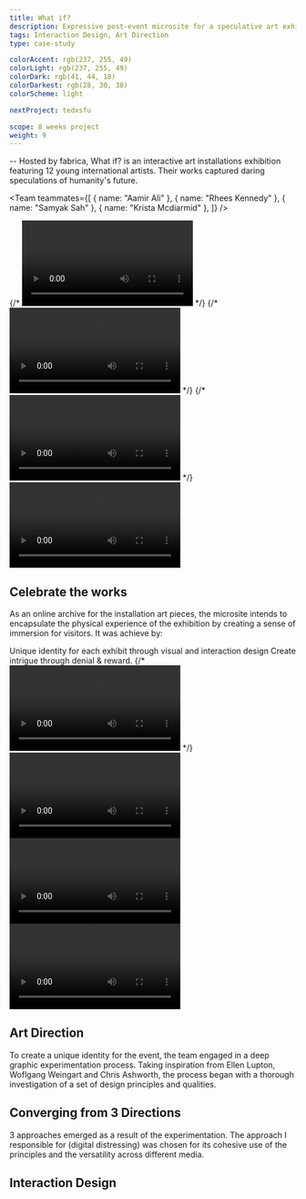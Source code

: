 ```yaml
---
title: What if?
description: Expressive post-event microsite for a speculative art exhibition
tags: Interaction Design, Art Direction
type: case-study

colorAccent: rgb(237, 255, 49)
colorLight: rgb(237, 255, 49)
colorDark: rgb(41, 44, 18)
colorDarkest: rgb(28, 30, 38)
colorScheme: light

nextProject: tedxsfu

scope: 8 weeks project
weight: 9
---
```


<FullImage src="/project-assets/whatif/intro.jpg" width={1920} height={3230} />

-- Hosted by fabrica, What if? is an interactive art installations exhibition featuring 12 young international artists. Their works captured daring speculations of humanity's future.

<Team
  teammates={[
    { name: "Aamir Ali" },
    { name: "Rhees Kennedy" },
    { name: "Samyak Sah" },
    { name: "Krista Mcdiarmid" },
  ]}
/>

<LayoutFull>
  {/* <Video
    src="https://www.sfu.ca/~kkl64/videos/whatif/exhibition-interaction.mp4"
    width={1920}
    height={1080}
  ></Video> */}
  {/* <Video
    src="https://www.sfu.ca/~kkl64/videos/whatif/intro.mp4"
    width={1920}
    height={1080}
  ></Video> */}
</LayoutFull>
<LayoutFull>
  {/* <Video
    src="https://www.sfu.ca/~kkl64/videos/whatif/artist-page.mp4"
    width={1920}
    height={1080}
  >
    <Caption
      label="1"
      text="Playful credit that highlights the art direction"
      forImage={false}
    />
  </Video> */}
  <Video
    src="https://www.sfu.ca/~kkl64/videos/whatif/exhibition-interaction.mp4"
    width={1920}
    height={1080}
  ></Video>
</LayoutFull>

<ColorShifter color="#FFF" />

## Celebrate the works

As an online archive for the installation art pieces, the microsite intends to encapsulate the physical experience of the exhibition by creating a sense of immersion for visitors. It was achieve by:

<List>
  <ListItem label="1">
    Unique identity for each exhibit through visual and interaction design
  </ListItem>
  <ListItem label="2">Create intrigue through denial & reward. </ListItem>
</List>

<LayoutMainContent grid="2/4" extraMargin>
  {/* <Video
    src="https://www.sfu.ca/~kkl64/videos/whatif/intro.mp4"
    width={1920}
    height={1080}
  >
    <Caption
      label="1"
      text="Introduction that prime user the unique interaction."
      forImage={false}
    />
  </Video> */}
  <Video
    src="https://www.sfu.ca/~kkl64/videos/whatif/selection-page.mp4"
    width={1920}
    height={1080}
  >
    <Caption
      label="2"
      text="The exhibit selection page reveals just enough information that entices the visitor to investigate more. This is achieved by tight image cropping and the “what if” prompts."
      forImage={false}
    />
  </Video>
  <Video
    src="https://www.sfu.ca/~kkl64/videos/whatif/homo-quantis.mp4"
    width={1920}
    height={1080}
  >
    <Caption
      label="3"
      text="Each exhibit page was given its own voice via art direction and interaction. Through the use of unique color, font pairing and custom interaction which is abstracted from the physical exhibit to elicit similar thoughts and emotions."
      forImage={false}
    />
  </Video>
</LayoutMainContent>

<LayoutMainContent extraMargin>
  <Video
    src="https://www.sfu.ca/~kkl64/videos/whatif/nav-bar-going-out.mp4"
    width={1920}
    height={1080}
  >
    <Caption
      label="4"
      text="The navigation bar mimics the content layout. As the visitor enters an exhibit, its visual form changes to signify a different viewing mode."
      forImage={false}
    />
  </Video>
</LayoutMainContent>

## Art Direction

To create a unique identity for the event, the team engaged in a deep graphic experimentation process. Taking inspiration from Ellen Lupton, Woflgang Weingart and Chris Ashworth, the process began with a thorough investigation of a set of design principles and qualities.

## Converging from 3 Directions

3 approaches emerged as a result of the experimentation. The approach I responsible for (digital distressing) was chosen for its cohesive use of the principles and the versatility across different media.

## Interaction Design
